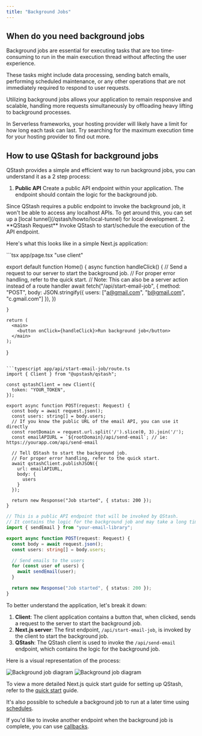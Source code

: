 ---
title: "Background Jobs"
---

## When do you need background jobs
Background jobs are essential for executing tasks that are too time-consuming to run in the 
main execution thread without affecting the user experience. 

These tasks might include data processing, sending batch emails, performing scheduled maintenance, 
or any other operations that are not immediately required to respond to user requests. 

Utilizing background jobs allows your application to remain responsive and scalable, handling more requests simultaneously by offloading 
heavy lifting to background processes.

<Note>
In Serverless frameworks, your hosting provider will likely have a limit for how long each task can last. Try searching
for the maximum execution time for your hosting provider to find out more.
</Note>

## How to use QStash for background jobs
QStash provides a simple and efficient way to run background jobs, you can understand it as a 2 step process:

1. **Public API** Create a public API endpoint within your application. The endpoint should contain the logic for the background job.
<Warning>
Since QStash requires a public endpoint to invoke the background job, it won't be able to access any localhost APIs. 
To get around this, you can set up a [local tunnel](/qstash/howto/local-tunnel) for local development.
</Warning>
2. **QStash Request** Invoke QStash to start/schedule the execution of the API endpoint.

Here's what this looks like in a simple Next.js application:

<CodeGroup>
  ```tsx app/page.tsx
  "use client"

  export default function Home() {
    async function handleClick() {
      // Send a request to our server to start the background job.
      // For proper error handling, refer to the quick start.
      // Note: This can also be a server action instead of a route handler
      await fetch("/api/start-email-job", {
        method: "POST",
        body: JSON.stringify({
          users: ["a@gmail.com", "b@gmail.com", "c.gmail.com"]
        }),
      })

    }

    return (
      <main>
        <button onClick={handleClick}>Run background job</button>
      </main>
    );
  }
  ```

  ```typescript app/api/start-email-job/route.ts
  import { Client } from "@upstash/qstash";

  const qstashClient = new Client({
    token: "YOUR_TOKEN",
  });

  export async function POST(request: Request) {
    const body = await request.json();
    const users: string[] = body.users;
    // If you know the public URL of the email API, you can use it directly
    const rootDomain = request.url.split('/').slice(0, 3).join('/');
    const emailAPIURL = `${rootDomain}/api/send-email`; // ie: https://yourapp.com/api/send-email

    // Tell QStash to start the background job.
    // For proper error handling, refer to the quick start.
    await qstashClient.publishJSON({
      url: emailAPIURL,
      body: {
        users
      }
    });

    return new Response("Job started", { status: 200 });
  }

  ```

  ```typescript app/api/send-email/route.ts
  // This is a public API endpoint that will be invoked by QStash.
  // It contains the logic for the background job and may take a long time to execute.
  import { sendEmail } from "your-email-library";

  export async function POST(request: Request) {
    const body = await request.json();
    const users: string[] = body.users;

    // Send emails to the users
    for (const user of users) {
      await sendEmail(user);
    }

    return new Response("Job started", { status: 200 });
  }
  ```
</CodeGroup>

To better understand the application, let's break it down:

1. **Client**: The client application contains a button that, when clicked, sends a request to the server to start the background job.
2. **Next.js server**: The first endpoint, `/api/start-email-job`, is invoked by the client to start the background job. 
3. **QStash**: The QStash client is used to invoke the `/api/send-email` endpoint, which contains the logic for the background job.

Here is a visual representation of the process:

<Frame>
  <img className="block dark:hidden" src="/img/qstash/qstash-bgjob-light.png" alt="Background job diagram" />
  <img className="hidden dark:block" src="/img/qstash/qstash-bgjob-dark.png" alt="Background job diagram" />
</Frame>

To view a more detailed Next.js quick start guide for setting up QStash, refer to the [quick start](/qstash/quickstarts/nextjs-quickstart) guide.

It's also possible to schedule a background job to run at a later time using [schedules](/qstash/features/schedules).

If you'd like to invoke another endpoint when the background job is complete, you can use [callbacks](/qstash/features/callbacks).